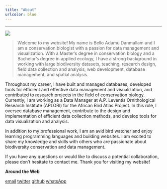 ```yaml
---
title: "About"
urlcolor: blue
---
```


----

![](field.jpg)


>Welcome to my website! My name is Bello Adamu Danmallam and I am a conservation biologist with a passion for data management and visualization. With a Master's degree in conservation biology and a Bachelor's degree in applied ecology, I have a strong background in working with large biodiversity datasets, teaching, research design, field data collection and analysis, web development, database management, and spatial analysis.
<br> 

Throughout my career, I have built and managed databases, developed tools for efficient and effective data management and visualization, and contributed to research projects in the field of conservation biology. Currently, I am working as a Data Manager at A.P. Leventis Ornithological Research Institute (APLORI) for the African Bird Atlas Project. In this role, I oversee database management, contribute to the design and implementation of efficient data collection methods, and develop tools for data visualization and analysis.
<br> 

In addition to my professional work, I am an avid bird watcher and enjoy learning programming languages and building websites. I am excited to share my knowledge and skills with others who are passionate about biodiversity conservation and data management.
<br> 

If you have any questions or would like to discuss a potential collaboration, please don't hesitate to contact me. Thank you for visiting my website!



__Around the Web__

<a href="mailto:adamubello001@gmail.com" class="ion-email" title="email">email</a>  <a href="https://twitter.com/BelloDanmallam1?s=08" class="ion-social-twitter" title="twitter">twitter</a>   <a href="https://github.com/bdanmallam" class="ion-social-github" title="GitHub">github</a>  <a href="https://api.whatsapp.com/send?phone=2348038175878&text=Hi%20Bello" class="fa fa-whatsapp" title="WhatsApp">whatsApp</a>
  